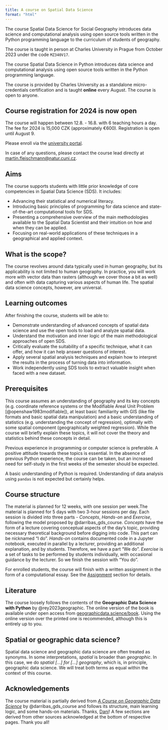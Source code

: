 ```yaml
---
title: A course on Spatial Data Science
format: "html"
---
```


::: {.content-visible when-profile='sds4sg'}
The course Spatial Data Science for Social Geography introduces data science and computational analysis
using open source tools written in the Python programming language to the curriculum of
students of geography.

The course is taught in person at Charles University in Prague from October 2023 under the code `MZ340V17`.
:::

::: {.content-visible when-profile='micro'}
The course Spatial Data Science in Python introduces data science and computational analysis
using open source tools written in the Python programming language.

The course is provided by Charles University as a standalone micro-credentials certification and is taught __online__ every August. The
course is open to anyone.

::: {.callout-important}
# Course registration for 2024 is now open

The course will happen between 12.8. - 16.8. with 6 teaching hours a day. The fee for 2024 is 15,000 CZK (approximately €600).
Registration is open until August 9.

Please enroll via the [university portal](https://is.cuni.cz/studium/eng/prijimacky/index.php?do=detail_kurz_mc&cid=10752).

In case of any questions, please contact the course lead directly at [martin.fleischmann@natur.cuni.cz](mailto:martin.fleischmann@natur.cuni.cz).
:::
:::

## Aims

The course supports students with little prior knowledge of core competencies in Spatial Data Science (SDS). It includes:

- Advancing their statistical and numerical literacy.
- Introducing basic principles of programming for data science and state-of-the-art computational tools for SDS.
- Presenting a comprehensive overview of the main methodologies available to the Spatial Data Scientist and their intuition on how and when they can be applied.
- Focusing on real-world applications of these techniques in a geographical and applied context.

::: {.callout-note appearance="simple"}
## What is the scope?

The course revolves around data typically used in human geography, but its applicability
is not limited to human geography. In practice, you will work more with vector
data than rasters (although we cover those a bit as well) and often with data capturing
various aspects of human life. The spatial data science concepts, however, are universal.

:::

## Learning outcomes

After finishing the course, students will be able to:

- Demonstrate understanding of advanced concepts of spatial data science and use the open tools to load and analyze spatial data.
- Understand the motivation and inner logic of the main methodological approaches of open SDS.
- Critically evaluate the suitability of a specific technique, what it can offer, and how it can help answer questions of interest.
- Apply several spatial analysis techniques and explain how to interpret the results in the process of turning data into information.
- Work independently using SDS tools to extract valuable insight when faced with a new dataset.

## Prerequisites

This course assumes an understanding of geography and its key concepts (e.g. coordinate
reference systems or the Modifiable Areal Unit Problem [@openshaw1983modifiable]), at
least basic familiarity with GIS (like file formats and basic spatial data manipulation)
and a basic understanding of statistics (e.g. understanding the concept of regression),
optimally with some spatial component (geographically weighted regression).
While the course will briefly explain these topics, it will not cover the theory and
statistics behind these concepts in detail.

::: {.content-visible when-profile='sds4sg'}
Previous experience in programming or computer science is preferable. A positive attitude towards these topics is essential. In the absence of previous Python experience, the course can be taken, but an increased need for self-study in the first weeks of the semester should be expected.
:::

::: {.content-visible when-profile='micro'}
A basic understanding of Python is required. Understanding of data analysis using `pandas` is not expected but certainly helps.
:::

## Course structure


[The material is planned for 12 weeks, with one session per week.]{.content-visible when-profile='sds4sg'}[The material is planned for 5 days with two 3-hour sessions per day. ]{.content-visible when-profile='micro'} Each session
is divided into three parts - _Concepts_, _Hands-on_ and _Exercise_, following the model
proposed by @darribas_gds_course. _Concepts_ have the form of a lecture covering conceptual
aspects of the day's topic, providing necessary theoretical background before digging into code. This part can be nicknamed ["I do"]{.accent}.
_Hands-on_ contains documented code in a Jupyter notebook, executed in
parallel by a lecturer, providing an additional explanation, and by students. Therefore, we have a part ["We do"]{.accent}.
_Exercise_ is a set of tasks to be performed by students individually, with
occasional guidance by the lecturer. So we finish the session with ["You do"]{.accent}.

For enrolled students, the course will finish with a written
assignment in the form of a computational essay. See the
[Assignment](course_information/assignment.qmd) section for details.

## Literature

The course loosely follows the contents of the **Geographic Data Science with Python**
by @rey2023geographic. The online version of the book is available under open access
from [geographicdata.science/book](https://geographicdata.science/book). Using the online
version over the printed one is recommended, although this is entirely up to you.

::: {.callout-note appearance="simple"}

## Spatial or geographic data science?

Spatial data science and geographic data science are often treated as synonyms. In some
interpretations, _spatial_ is broader than _geographic_. In this case, we do _spatial [...]
for [...] geography_, which is, in principle, geographic data science. We will treat
both terms as equal within the context of this course.

:::

## Acknowledgements {.appendix}

The course material is partially derived from
[_A Course on Geographic Data Science_](https://darribas.org/gds_course/) by
@darribas_gds_course and follows its structure, main learning logic, and some
hands-on materials. Thanks, [Dani](https://darribas.org)! A few sections are derived
from other sources acknowledged at the bottom of respective pages. Thank you all!

